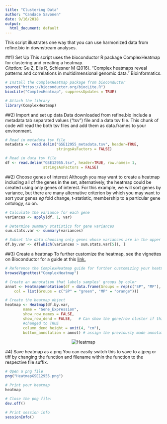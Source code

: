 ```yaml
---
title: "Clustering Data"
author: "Candace Savonen"
date: 9/16/2018
output:
  html_document: default
---
```


This script illustrates one way that you can use harmonized data from refine.bio
in downstream analyses.

##1) Set Up
This script uses the bioconductor R package ComplexHeatmap for clustering and 
creating a heatmap.
<br/> <i> Citation:</i> Gu Z, Eils R, Schlesner M (2016). “Complex heatmaps 
reveal patterns and correlations in multidimensional genomic data.” Bioinformatics. 
```r
# Install the ComplexHeatmap package from bioconductor
source("https://bioconductor.org/biocLite.R")
biocLite("ComplexHeatmap", suppressUpdates = TRUE)

# Attach the library
library(ComplexHeatmap)

```

##2) Import and set up data
Data downloaded from refine.bio include a metadata tab separated values ("tsv")
file and a data tsv file. This chunk of code will read the both tsv files and 
add them as data.frames to your environment. 
```r
# Read in metadata tsv file
metadata <- read.delim("GSE12955_metadata.tsv", header=TRUE, 
                       stringsAsFactors = FALSE)

# Read in data tsv file
df <- read.delim("GSE12955.tsv", header=TRUE, row.names= 1, 
                 stringsAsFactors = FALSE)

```

##2) Choose genes of interest
Although you may want to create a heatmap including all of the genes in the set,
alternatively, the heatmap could be created using only genes of interest. 
For this example, we will sort genes by variance, but there are many alternative
criterion by which you may want to sort your genes <i>eg</i> fold change,
t-statistic, membership to a particular gene ontology, so on. 

```r
# Calculate the variance for each gene
variances <- apply(df, 1, var)

# Determine summary statistics for gene variances
sum.stats.var <- summary(variances)

# Subset the data choosing only genes whose variances are in the upper quartile
df.by.var <- df[which(variances > sum.stats.var[5]), ]
```
##3) Create a heatmap
To further customize the heatmap, see the vignettes on Bioconductor for a guide 
at this
<a href="https://bioconductor.org/packages/devel/bioc/vignettes/ComplexHeatmap/inst/doc/s1.introduction.html"> 
link. </a>

```r
# Reference the ComplexHeatmap guide for further customizing your heatmap
browseVignettes("ComplexHeatmap")

# Create an annotation that labels samples' groups by color
annot <- HeatmapAnnotation(df = data.frame(Groups = rep(c("SP", "MP"), each = 2)),
    col = list(Groups = c("SP" = "green", "MP" = "orange")))

# Create the heatmap object
heatmap <- Heatmap(df.by.var, 
        name = "Gene_Expression",
        show_row_names = FALSE,
        show_row_dend = FALSE,   # Can show the gene/row cluster if this is 
        #changed to TRUE
        column_dend_height = unit(4, "cm"),
        bottom_annotation = annot) # assign the previously made annotation object
```
<center>
<img src="HeatmapGSE12955.png" alt = "Heatmap">
</center>

#4) Save heatmap as a png
You can easily switch this to save to a jpeg or tiff by changing the function 
and filename within the function to the respective file suffix.
```r
# Open a png file
png("HeatmapGSE12955.png")

# Print your heatmap
heatmap

# Close the png file:
dev.off()

# Print session info
sessionInfo()
```












